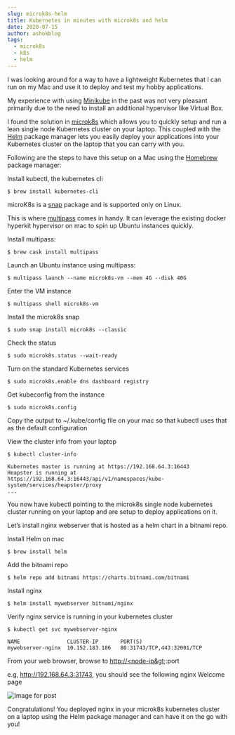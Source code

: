 ```yaml
---
slug: microk8s-helm
title: Kubernetes in minutes with microk8s and helm
date: 2020-07-15
author: ashokblog
tags:
  - microk8s
  - k8s
  - helm
---
```



I was looking around for a way to have a lightweight Kubernetes that I can run on my Mac and use it to deploy and test my hobby applications.

My experience with using [Minikube](https://kubernetes.io/docs/tasks/tools/install-minikube/) in the past was not very pleasant primarily due to the need to install an additional hypervisor like Virtual Box.

I found the solution in [microk8s](https://microk8s.io/) which allows you to quickly setup and run a lean single node Kubernetes cluster on your laptop. This coupled with the [Helm](https://helm.sh/) package manager lets you easily deploy your applications into your Kubernetes cluster on the laptop that you can carry with you.

Following are the steps to have this setup on a Mac using the [Homebrew](https://brew.sh/) package manager:

Install kubectl, the kubernetes cli

```
$ brew install kubernetes-cli
```

microK8s is a [snap](https://snapcraft.io/) package and is supported only on Linux.

This is where [multipass](https://multipass.run/) comes in handy. It can leverage the existing docker hyperkit hypervisor on mac to spin up Ubuntu instances quickly.

Install multipass:

```
$ brew cask install multipass
```

Launch an Ubuntu instance using multipass:

```
$ multipass launch --name microk8s-vm --mem 4G --disk 40G
```

Enter the VM instance

```
$ multipass shell microk8s-vm
```

Install the microk8s snap

```
$ sudo snap install microk8s --classic
```

Check the status

```
$ sudo microk8s.status --wait-ready
```

Turn on the standard Kubernetes services

```
$ sudo microk8s.enable dns dashboard registry
```

Get kubeconfig from the instance

```
$ sudo microk8s.config
```

Copy the output to ~/.kube/config file on your mac so that kubectl uses that as the default configuration

View the cluster info from your laptop

```
$ kubectl cluster-info 

Kubernetes master is running at https://192.168.64.3:16443 
Heapster is running at https://192.168.64.3:16443/api/v1/namespaces/kube-system/services/heapster/proxy
...
```

You now have kubectl pointing to the microk8s single node kubernetes cluster running on your laptop and are setup to deploy applications on it.

Let’s install nginx webserver that is hosted as a helm chart in a bitnami repo.

Install Helm on mac

```
$ brew install helm
```

Add the bitnami repo

```
$ helm repo add bitnami https://charts.bitnami.com/bitnami
```

Install nginx

```
$ helm install mywebserver bitnami/nginx
```

Verify nginx service is running in your kubernetes cluster

```
$ kubectl get svc mywebserver-nginx 

NAME               CLUSTER-IP       PORT(S) 
mywebserver-nginx  10.152.183.186   80:31743/TCP,443:32001/TCP
```

From your web browser, browse to [http://<node-ip&gt](http://<node-ip&gt);:port

e.g, <http://192.168.64.3:31743>, you should see the following nginx Welcome page



![Image for post](https://miro.medium.com/max/730/0*9nOggB7UEQSmPR0W)

Congratulations! You deployed nginx in your microk8s kubernetes cluster on a laptop using the Helm package manager and can have it on the go with you!

<br/>
<Comments/>
